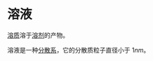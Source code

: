 # 溶液

[溶质](/definition/solute)溶于[溶剂](/definition/solvent)的产物。

溶液是一种[分散系](/definition/dispersion)，它的分散质粒子直径小于 $1nm$。
